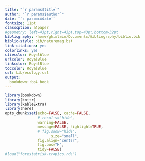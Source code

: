 ```yaml
---
title: "`r params$title`"
author: "`r params$author`"
date: "`r params$date`"
fontsize: 11pt
classoption: a4paper
#geometry: left=43pt,right=43pt,top=43pt,bottom=32pt
bibliography: /home/ghislain/Documents/Bibliography/biblio.bib
biblio-style: bib/naturemag.bst
link-citations: yes
colorlinks: yes
citecolor: RoyalBlue
urlcolor: RoyalBlue
linkcolor: RoyalBlue
toccolor: RoyalBlue
csl: bib/ecology.csl
output:
  bookdown::bs4_book
---
```


```r
library(bookdown)
library(knitr)
library(kableExtra)
library(here)
opts_chunk$set(echo=FALSE, cache=FALSE,
               # results="hide", 
               warning=FALSE,
               message=FALSE, highlight=TRUE,
               # fig.show="hide",
			         size="small",
               fig.align="center",
               fig.pos="H",
               tidy=FALSE)
#load("forestatrisk-tropics.rda")
```

<!-- **This PDF file includes:** -->

<!-- Supplementary text for Materials and Methods     -->
<!-- Figures S1 to S14     -->
<!-- Tables S1 to S20     -->
<!-- Legends for Data S1 and S2     -->
<!-- SI References  -->

<!-- \vspace{1cm} -->

<!-- **Other supplementary materials for this manuscript include the following:** -->

<!-- Data S1: Uncertainty around projected forest cover.     -->
<!-- Data S2: Uncertainty around projected carbon emissions. -->

\linenumbers
\newpage

